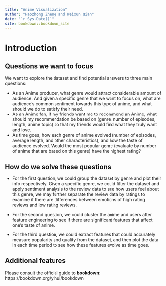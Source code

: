 ```yaml
--- 
title: "Anime Visualization"
author: "Haozhong Zheng and Weixun Qian"
date: "`r Sys.Date()`"
site: bookdown::bookdown_site
---
```


# Introduction

## Questions we want to focus

We want to explore the dataset and find potential answers to three main questions:

+ As an Anime producer, what genre would attract considerable amount of audience. And given a specific genre that we want to focus on, what are audience's common sentiment towards this type of anime, and what should we do to satisfy their need.
+ As an Anime fan, if my friends want me to recommend an Anime, what should my recommendation be based on (genre, number of episodes, length, anime topic) so that my friends would find what they truly want and love.
+ As time goes, how each genre of anime evolved (number of episodes, average length, and other characteristics), and how the taste of audience evolved. Would the most popular genre (evaluate by number of anime that are based on this genre) have the highest rating?

## How do we solve these questions

+ For the first question, we could group the dataset by genre and plot their info respectively. Given a specific genre, we could filter the dataset and apply sentiment analysis to the review data to see how users feel about this genre, we may further separate the review data by ratings to examine if there are differences between emotions of high rating reviews and low rating reviews.

+ For the second question, we could cluster the anime and users after feature engineering to see if there are significant features that affect one's taste of anime.

+ For the third question, we could extract features that could accurately measure popularity and quality from the dataset, and then plot the data in each time period to see how these features evolve as time goes.

## Additional features	

Please consult the official guide to **bookdown**: https://bookdown.org/yihui/bookdown